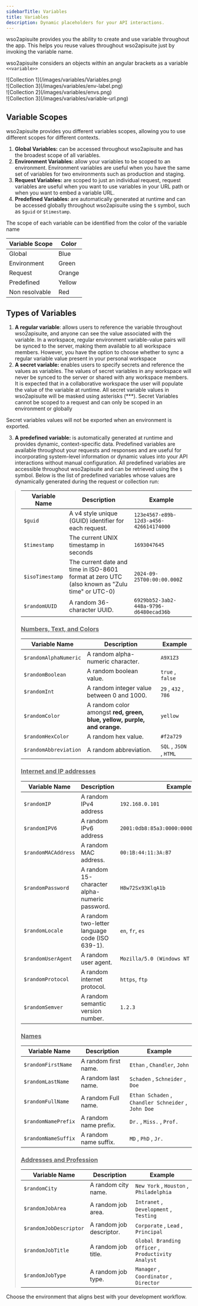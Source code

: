 ```yaml
---
sidebarTitle: Variables
title: Variables
description: Dynamic placeholders for your API interactions.
---
```


wso2apisuite provides you the ability to create and use variable throughout the app. This helps you reuse values throughout wso2apisuite just by invoking the variable name. 

wso2apisuite considers an objects within an angular brackets as a variable `<<variable>>`

<Tabs>
  <Tab title="Overall">
    <div className="image-slide">
      ![Collection 1](/images/variables/Variables.png)
    </div>
  </Tab>
   <Tab title="New Environment">
    <div className="image-slide">
      ![Collection 3](/images/variables/env-label.png)
    </div>
  </Tab>
  <Tab title="Edit Variables">
    <div className="image-slide">
      ![Collection 2](/images/variables/envs.png)
    </div>
  </Tab>
  <Tab title="Request URL">
    <div className="image-slide">
      ![Collection 3](/images/variables/variable-url.png)
    </div>
  </Tab>
  
</Tabs>

## Variable Scopes

wso2apisuite provides you different variables scopes, allowing you to use different scopes for different contexts.

1. **Global Variables:** can be accessed throughout wso2apisuite and has the broadest scope of all variables. 
2. **Environment Variables:** allow your variables to be scoped to an environment. Environment variables are useful when you have the same set of variables for two environments such as production and staging.
3. **Request Variables:** are scoped to just an individual request, request variables are useful when you want to use variables in your URL path or when you want to embed a variable URL.
4. **Predefined Variables:** are automatically generated at runtime and can be accessed globally throughout wso2apisuite using the `$` symbol, such as `$guid` or `$timestamp`.


The scope of each variable can be identified from the color of the variable name 

| Variable Scope | Color |
| --- | --- |
| Global | Blue |
| Environment | Green |
| Request | Orange |
| Predefined | Yellow |
| Non resolvable | Red |


## Types of Variables

1. **A regular variable**: allows users to reference the variable throughout wso2apisuite, and anyone can see the value associated with the variable. 
In a  workspace, regular environment variable-value pairs will be synced to the server, making them available to all workspace members. 
However, you have the option to choose whether to sync a regular variable value present in your personal workspace
2. **A secret variable:** enables users to specify secrets and reference the values as variables. The values of secret variables in any workspace will never be synced to the server or shared with any workspace members. 
It is expected that in a collaborative workspace the user will populate the value of the variable at runtime.
All secret variable values in wso2apisuite will be masked using asterisks (***). Secret Variables cannot be scoped to a request and can only be scoped in an environment or globally

<Note> Secret variables values will not be exported when an environment is exported.</Note>

3. **A predefined variable:** is automatically generated at runtime and provides dynamic, context-specific data. Predefined variables are available throughout your requests and responses and are useful for incorporating system-level information or dynamic values into your API interactions without manual configuration. 
All predefined variables are accessible throughout wso2apisuite and can be retrieved using the `$` symbol. Below is the list of predefined variables whose values are dynamically generated during the request or collection run:

>| **Variable Name** | **Description**                                                                               | **Example**                             |
>| ----------------- | --------------------------------------------------------------------------------------------- | --------------------------------------- |
>| `$guid`           | A v4 style unique (GUID) identifier for each request.                                         | `123e4567-e89b-12d3-a456-426614174000`  |
>| `$timestamp`      | The current UNIX timestamp in seconds                                                         | `1693047645`                            |
>| `$isoTimestamp`   | The current date and time in ISO-8601 format at zero UTC (also known as "Zulu time" or UTC-0) | `2024-09-25T00:00:00.000Z`              |
>| `$randomUUID`     | A random 36-character UUID.                                                                   | `6929bb52-3ab2-448a-9796-d6480ecad36b`  |
>
> ### <ins>Numbers, Text, and Colors</ins>
>
>| **Variable Name**     | **Description**                                                          | **Example**             |
>| --------------------- | ------------------------------------------------------------------------ | ----------------------- |
>| `$randomAlphaNumeric` | A random alpha-numeric character.                                        | `A9X1Z3`                |
>| `$randomBoolean`      | A random boolean value.                                                  | `true` , `false`        |
>| `$randomInt`          | A random integer value between 0 and 1000.                               | `29` ,  `432` , `786`   |
>| `$randomColor`        | A random color amongst **red, green, blue, yellow, purple, and orange.** | `yellow`                |
>| `$randomHexColor`     | A random hex value.                                                      | `#f2a729`               |
>| `$randomAbbreviation` | A random abbreviation.                                                   | `SQL` , `JSON` , `HTML` |
>
> ### <ins>Internet and IP addresses</ins>
>
>| **Variable Name**      | **Description**                                      | **Example**                              |
>| ---------------------- | ---------------------------------------------------- | ---------------------------------------- |
>| `$randomIP`            | A random IPv4 address                                | `192.168.0.101`                          |
>| `$randomIPV6`          | A random IPv6 address                                | `2001:0db8:85a3:0000:0000:8a2e:0370:7334`|
>| `$randomMACAddress`    | A random MAC address.                                | `00:1B:44:11:3A:B7`                      |
>| `$randomPassword`      | A random 15-character alpha-numeric password.        | `H8w72Sx93KlqA1b`                        |
>| `$randomLocale`        | A random two-letter language code (ISO 639-1).       | `en`, `fr`, `es`                         |
>| `$randomUserAgent`     | A random user agent.                                 | `Mozilla/5.0 (Windows NT 10.0; Win64)`    |
>| `$randomProtocol`      | A random internet protocol.                          | `https`, `ftp`                           |
>| `$randomSemver`        | A random semantic version number.                    | `1.2.3`                                  |
>
> ### <ins>Names</ins>
>
>| **Variable Name**      | **Description**                                      | **Example**                              |
>| ---------------------- | ---------------------------------------------------- | ---------------------------------------- |
>| `$randomFirstName`     | A random first name.                                 | `Ethan` , `Chandler`, `John`             |
>| `$randomLastName`      | A random last name.                                  | `Schaden` , `Schneider` , `Doe`          |
>| `$randomFullName`      | A random Full name.                                  | `Ethan Schaden` , `Chandler Schneider` , `John Doe`  |
>| `$randomNamePrefix`    | A random name prefix.                                | `Dr.` , `Miss.` , `Prof.`                |
>| `$randomNameSuffix`    | A random name suffix.                                | `MD` , `PhD` , `Jr.`                     |
>
> ### <ins>Addresses and Profession</ins>
>
>| **Variable Name**      | **Description**                                      | **Example**                              |
>| ---------------------- | ---------------------------------------------------- | ---------------------------------------- |
>| `$randomCity`          | A random city name.                                  | `New York` , `Houston` , `Philadelphia`  |
>| `$randomJobArea`       | A random job area.                                   | `Intranet` , `Development` , `Testing`   |
>| `$randomJobDescriptor` | A random job descriptor.                             | `Corporate` , `Lead` , `Principal`       |
>| `$randomJobTitle`      | A random job title.                                  | `Global Branding Officer` , `Productivity Analyst` |
>| `$randomJobType`       | A random job type.                                   | `Manager` , `Coordinator` , `Director`   |


<CardGroup cols={1}>
  <Card title="Environments" iconType="light" icon="circle-arrow-right" href="/documentation/features/environments">
    Choose the environment that aligns best with your development workflow.
  </Card>
</CardGroup>